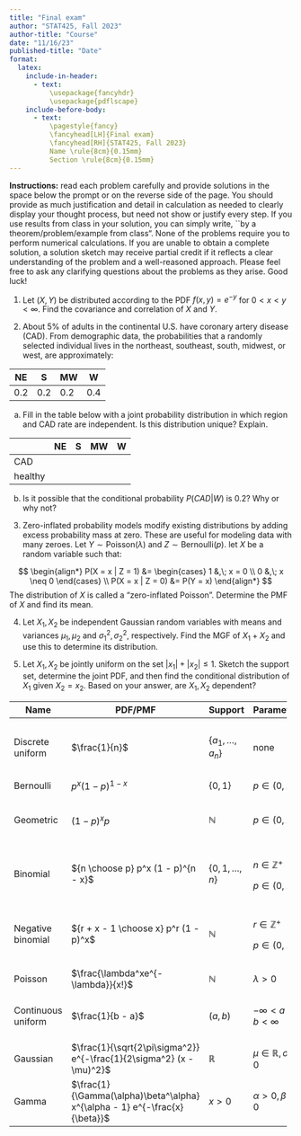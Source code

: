 ```yaml
---
title: "Final exam"
author: "STAT425, Fall 2023"
author-title: "Course"
date: "11/16/23"
published-title: "Date"
format:
  latex:
    include-in-header:
      - text:
          \usepackage{fancyhdr}
          \usepackage{pdflscape}
    include-before-body:
      - text:
          \pagestyle{fancy}
          \fancyhead[LH]{Final exam}
          \fancyhead[RH]{STAT425, Fall 2023}
          Name \rule{8cm}{0.15mm}
          Section \rule{8cm}{0.15mm}
---
```


**Instructions:** read each problem carefully and provide solutions in the space below the prompt or on the reverse side of the page. You should provide as much justification and detail in calculation as needed to clearly display your thought process, but need not show or justify every step. If you use results from class in your solution, you can simply write, \`\`by a theorem/problem/example from class\ldots{}". None of the problems require you to perform numerical calculations. If you are unable to obtain a complete solution, a solution sketch may receive partial credit if it reflects a clear understanding of the problem and a well-reasoned approach. Please feel free to ask any clarifying questions about the problems as they arise. Good luck!


1. Let $(X, Y)$ be distributed according to the PDF $f(x, y) = e^{-y}$ for $0 < x < y < \infty$. Find the covariance and correlation of $X$ and $Y$. 

2.  About 5% of adults in the continental U.S. have coronary artery disease (CAD). From demographic data, the probabilities that a randomly selected individual lives in the northeast, southeast, south, midwest, or west, are approximately:

| NE   | S   | MW   | W   |
|------|-----|------|-----|
| 0.2 | 0.2 | 0.2 | 0.4 |

a.  Fill in the table below with a joint probability distribution in which region and CAD rate are independent. Is this distribution unique? Explain.

|         | NE  | S   | MW  | W   |
|---------|-----|-----|-----|-----|
| CAD     |     |     |     |     |
| healthy |     |     |     |     |

b.  Is it possible that the conditional probability $P(CAD | W)$ is 0.2? Why or why not?


3. Zero-inflated probability models modify existing distributions by adding excess probability mass at zero. These are useful for modeling data with many zeroes. Let $Y \sim \text{Poisson}(\lambda)$ and $Z \sim \text{Bernoulli}(p)$. let $X$ be a random variable such that:

$$
\begin{align*}
P(X = x | Z = 1) &= 
\begin{cases}
  1 &,\; x = 0 \\
  0 &,\; x \neq 0
\end{cases} \\
P(X = x | Z = 0) &= 
P(Y = x)
\end{align*}
$$
The distribution of $X$ is called a "zero-inflated Poisson". Determine the PMF of $X$ and find its mean. 

4. Let $X_1, X_2$ be independent Gaussian random variables with means and variances $\mu_1, \mu_2$ and $\sigma_1^2, \sigma_2^2$, respectively. Find the MGF of $X_1 + X_2$ and use this to determine its distribution.

5. Let $X_1, X_2$ be jointly uniform on the set $|x_1| + |x_2| \leq 1$. Sketch the support set, determine the joint PDF, and then find the conditional distribution of $X_1$ given $X_2 = x_2$. Based on your answer, are $X_1, X_2$ dependent?

<!-- ######################## -->

<!-- ##COMMON DISTRIBUTIONS## -->

<!-- ######################## -->

+--------------------+----------------------------------------------------------------------------+-----------------------+----------------------------------+----------------------+-----------------------------------------------+-----------------------------------------------------------------------------------------+
| Name               | PDF/PMF                                                                    | Support               | Parameters                       | Mean                 | Variance                                      | MGF                                                                                     |
+====================+============================================================================+=======================+==================================+======================+===============================================+=========================================================================================+
| Discrete uniform   | $\frac{1}{n}$                                                              | $\{a_1, \dots, a_n\}$ | none                             | $\bar{a}$            | $\frac{1}{n}\sum_{i = 1}^n (a_i - \bar{a})^2$ | $\frac{1}{n}\sum_{i = 1}^n e^{ta_i}$                                                    |
+--------------------+----------------------------------------------------------------------------+-----------------------+----------------------------------+----------------------+-----------------------------------------------+-----------------------------------------------------------------------------------------+
| Bernoulli          | $p^x (1 - p)^{1 - x}$                                                      | $\{0, 1\}$            | $p \in (0, 1)$                   | $p$                  | $p(1 - p)$                                    | $1 - p + pe^t$                                                                          |
+--------------------+----------------------------------------------------------------------------+-----------------------+----------------------------------+----------------------+-----------------------------------------------+-----------------------------------------------------------------------------------------+
| Geometric          | $(1 - p)^x p$                                                              | $\mathbb{N}$          | $p \in (0, 1)$                   | $\frac{1 - p}{p}$    | $\frac{1 - p}{p^2}$                           | $\frac{p}{1 - (1 - p)e^t}$                                                              |
|                    |                                                                            |                       |                                  |                      |                                               |                                                                                         |
|                    |                                                                            |                       |                                  |                      |                                               | $t < -\log(1 - p)$                                                                      |
+--------------------+----------------------------------------------------------------------------+-----------------------+----------------------------------+----------------------+-----------------------------------------------+-----------------------------------------------------------------------------------------+
| Binomial           | ${n \choose p} p^x (1 - p)^{n - x}$                                        | $\{0, 1, \dots, n\}$  | $n \in \mathbb{Z}^+$             | $np$                 | $np(1 - p)$                                   | $\left(1 - p + pe^t\right)^n$                                                           |
|                    |                                                                            |                       |                                  |                      |                                               |                                                                                         |
|                    |                                                                            |                       | $p \in (0, 1)$                   |                      |                                               |                                                                                         |
+--------------------+----------------------------------------------------------------------------+-----------------------+----------------------------------+----------------------+-----------------------------------------------+-----------------------------------------------------------------------------------------+
| Negative binomial  | ${r + x - 1 \choose x} p^r (1 - p)^x$                                      | $\mathbb{N}$          | $r \in \mathbb{Z}^+$             | $\frac{r(1 - p)}{p}$ | $\frac{r(1 - p)}{p^2}$                        | $\left(\frac{p}{1 - (1 - p)e^t}\right)^r$                                               |
|                    |                                                                            |                       |                                  |                      |                                               |                                                                                         |
|                    |                                                                            |                       | $p \in (0, 1)$                   |                      |                                               | $t < -\log(1 - p)$                                                                      |
+--------------------+----------------------------------------------------------------------------+-----------------------+----------------------------------+----------------------+-----------------------------------------------+-----------------------------------------------------------------------------------------+
| Poisson            | $\frac{\lambda^xe^{-\lambda}}{x!}$                                         | $\mathbb{N}$          | $\lambda > 0$                    | $\lambda$            | $\lambda$                                     | $\exp\left\{-\lambda(1 - e^t)\right\}$                                                  |
+--------------------+----------------------------------------------------------------------------+-----------------------+----------------------------------+----------------------+-----------------------------------------------+-----------------------------------------------------------------------------------------+
| Continuous uniform | $\frac{1}{b - a}$                                                          | $(a, b)$              | $-\infty < a < b < \infty$       | $\frac{b + a}{2}$    | $\frac{(b - a)^2}{12}$                        | $\begin{cases}\frac{e^{ta} - e^{tb}}{t(b - a)} &,\;t\neq 0 \\ 1 &,\; t = 0 \end{cases}$ |
+--------------------+----------------------------------------------------------------------------+-----------------------+----------------------------------+----------------------+-----------------------------------------------+-----------------------------------------------------------------------------------------+
| Gaussian           | $\frac{1}{\sqrt{2\pi\sigma^2}} e^{-\frac{1}{2\sigma^2} (x - \mu)^2}$       | $\mathbb{R}$          | $\mu \in \mathbb{R}, \sigma > 0$ | $\mu$                | $\sigma^2$                                    | $\exp\left\{\mu t + \frac{1}{2}t^2\sigma^2\right\}$                                     |
+--------------------+----------------------------------------------------------------------------+-----------------------+----------------------------------+----------------------+-----------------------------------------------+-----------------------------------------------------------------------------------------+
| Gamma              | $\frac{1}{\Gamma(\alpha)\beta^\alpha} x^{\alpha - 1} e^{-\frac{x}{\beta}}$ | $x > 0$               | $\alpha > 0, \beta > 0$          | $\alpha\beta$        | $\alpha\beta^2$                               | $\left(1 - \beta t\right)^{-\alpha}$                                                    |
+--------------------+----------------------------------------------------------------------------+-----------------------+----------------------------------+----------------------+-----------------------------------------------+-----------------------------------------------------------------------------------------+
